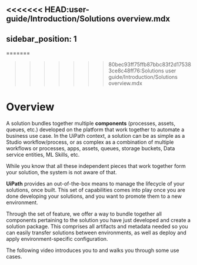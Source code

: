 <<<<<<< HEAD:user-guide/Introduction/Solutions overview.mdx
---
sidebar_position: 1
---

=======
>>>>>>> 80bec93ff75ffb87bbc83f2d175383ce8c48ff76:Solutions user guide/Introduction/Solutions overview.mdx
# Overview

A solution bundles together multiple **components**  (processes, assets, queues, etc.) developed on the  platform that work together to automate a business use case. In the UiPath context, a solution can be as simple as a Studio workflow/process, or as complex as a combination of multiple workflows or processes, apps, assets, queues, storage buckets, Data service entities, ML Skills, etc.

While you know that all these independent pieces that work together form your solution, the system is not aware of that.

**UiPath**  provides an out-of-the-box means to manage the lifecycle of your solutions, once built. This set of capabilities comes into play once you are done developing your solutions, and you want to promote them to a new environment.

Through the  set of feature, we offer a way to bundle together all components pertaining to the solution you have just developed and create a solution package. This comprises all artifacts and metadata needed so you can easily transfer solutions between environments, as well as deploy and apply environment-specific configuration.

The following video introduces you to  and walks you through some use cases.

